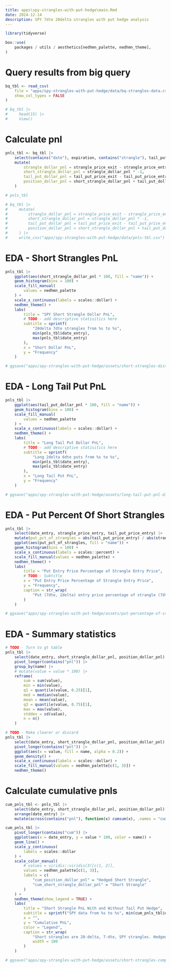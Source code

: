 ```yaml
---
title: apps\spy-strangles-with-put-hedge\main.Rmd
date: 2024-12-14
description: SPY 7dte 20delta strangles with put hedge analysis
---
```


```r
library(tidyverse)

box::use(
    packages / utils / aesthetics[nedhmn_palette, nedhmn_theme],
)
```

# Query results from big query 

```r
bq_tbl <- read_csv(
    file = "apps/spy-strangles-with-put-hedge/data/bq-strangles-data.csv",
    show_col_types = FALSE
)

# bq_tbl |>
#     head(15) |>
#     View()
```

# Calculate pnl

```r
pnls_tbl <- bq_tbl |>
    select(contains("date"), expiration, contains("strangle"), tail_put_price_entry, tail_put_price_exit) |>
    mutate(
        strangle_dollar_pnl = strangle_price_exit - strangle_price_entry,
        short_strangle_dollar_pnl = strangle_dollar_pnl * -1,
        tail_put_dollar_pnl = tail_put_price_exit - tail_put_price_entry,
        position_dollar_pnl = short_strangle_dollar_pnl + tail_put_dollar_pnl
    )

# pnls_tbl

# bq_tbl |>
#     mutate(
#         strangle_dollar_pnl = strangle_price_exit - strangle_price_entry,
#         short_strangle_dollar_pnl = strangle_dollar_pnl * -1,
#         tail_put_dollar_pnl = tail_put_price_exit - tail_put_price_entry,
#         position_dollar_pnl = short_strangle_dollar_pnl + tail_put_dollar_pnl
#     ) |>
#     write_csv("apps/spy-strangles-with-put-hedge/data/pnls-tbl.csv")
```

# EDA - Short Strangles PnL

```r
pnls_tbl |>
    ggplot(aes(short_strangle_dollar_pnl * 100, fill = "name")) +
    geom_histogram(bins = 100) +
    scale_fill_manual(
        values = nedhmn_palette
    ) +
    scale_x_continuous(labels = scales::dollar) +
    nedhmn_theme() +
    labs(
        title = "SPY Short Strangle Dollar PnL",
        # TODO - add descriptive statisitics here
        subtitle = sprintf(
            "20delta 7dte strangles from %s to %s",
            min(pnls_tbl$date_entry),
            max(pnls_tbl$date_entry)
        ),
        x = "Short Dollar PnL",
        y = "Frequency"
    )

# ggsave("apps/spy-strangles-with-put-hedge/assets/short-strangles-distribution.png", height = 4, width = 8)
```

# EDA - Long Tail Put PnL

```r
pnls_tbl |>
    ggplot(aes(tail_put_dollar_pnl * 100, fill = "name")) +
    geom_histogram(bins = 100) +
    scale_fill_manual(
        values = nedhmn_palette
    ) +
    scale_x_continuous(labels = scales::dollar) +
    nedhmn_theme() +
    labs(
        title = "Long Tail Put Dollar PnL",
        # TODO - add descriptive statisitics here
        subtitle = sprintf(
            "Long 2delta 6dte puts from %s to %s",
            min(pnls_tbl$date_entry),
            max(pnls_tbl$date_entry)
        ),
        x = "Long Tail Put PnL",
        y = "Frequency"
    )

# ggsave("apps/spy-strangles-with-put-hedge/assets/long-tail-put-pnl-distribution.png", height = 4, width = 8)
```

# EDA - Put Percent Of Short Strangles

```r
pnls_tbl |>
    select(date_entry, strangle_price_entry, tail_put_price_entry) |>
    mutate(put_pct_of_strangles = abs(tail_put_price_entry) / abs(strangle_price_entry)) |>
    ggplot(aes(put_pct_of_strangles, fill = "name")) +
    geom_histogram(bins = 100) +
    scale_x_continuous(labels = scales::percent) +
    scale_fill_manual(values = nedhmn_palette) +
    nedhmn_theme() +
    labs(
        title = "Put Entry Price Percentage of Strangle Entry Price",
        # TODO - Subtitle
        x = "Put Entry Price Percentage of Strangle Entry Price",
        y = "Frequency",
        caption = str_wrap(
            "Put (7dte, 2delta) entry price percentage of strangle (7dte, 20delta) entry price"
        )
    )

# ggsave("apps/spy-strangles-with-put-hedge/assets/put-percentage-of-strangles-distribution.png", height = 4, width = 8)
```

# EDA - Summary statistics

```r
# TODO - Turn to gt table
pnls_tbl |>
    select(date_entry, short_strangle_dollar_pnl, position_dollar_pnl) |>
    pivot_longer(contains("pnl")) |>
    group_by(name) |>
    # mutate(value = value * 100) |>
    reframe(
        sum = sum(value),
        min = min(value),
        q1 = quantile(value, 0.25)[1],
        med = median(value),
        mean = mean(value),
        q3 = quantile(value, 0.75)[1],
        max = max(value),
        stddev = sd(value),
        n = n()
    )

# TODO - Make clearer or discard
pnls_tbl |>
    select(date_entry, short_strangle_dollar_pnl, position_dollar_pnl) |>
    pivot_longer(contains("pnl")) |>
    ggplot(aes(x = value, fill = name, alpha = 0.2)) +
    geom_density() +
    scale_x_continuous(labels = scales::dollar) +
    scale_fill_manual(values = nedhmn_palette[c(1, 3)]) +
    nedhmn_theme()
```

# Calculate cumulative pnls

```r
cum_pnls_tbl <- pnls_tbl |>
    select(date_entry, short_strangle_dollar_pnl, position_dollar_pnl) |>
    arrange(date_entry) |>
    mutate(across(contains("pnl"), function(x) cumsum(x), .names = "cum_{.col}"))

cum_pnls_tbl |>
    pivot_longer(contains("cum")) |>
    ggplot(aes(x = date_entry, y = value * 100, color = name)) +
    geom_line() +
    scale_y_continuous(
        labels = scales::dollar
    ) +
    scale_color_manual(
        # values = viridis::viridis(3)[c(1, 2)],
        values = nedhmn_palette[c(1, 3)],
        labels = c(
            "cum_position_dollar_pnl" = "Hedged Short Strangle",
            "cum_short_strangle_dollar_pnl" = "Short Strangle"
        )
    ) +
    nedhmn_theme(show_legend = TRUE) +
    labs(
        title = "Short Strangle PnL With and Without Tail Put Hedge",
        subtitle = sprintf("SPY data from %s to %s", min(cum_pnls_tbl$date_entry), max(cum_pnls_tbl$date_entry)),
        x = "",
        y = "Cumulative PnL",
        color = "Legend",
        caption = str_wrap(
            "Short strangles are 20-delta, 7-dte, SPY strangles. Hedged short strangles adds a long 2-delta put. Each leg is 1 lot.",
            width = 100
        )
    )

# ggsave("apps/spy-strangles-with-put-hedge/assets/short-strangles-comparison-line-chart.png", height = 4, width = 8)
```

